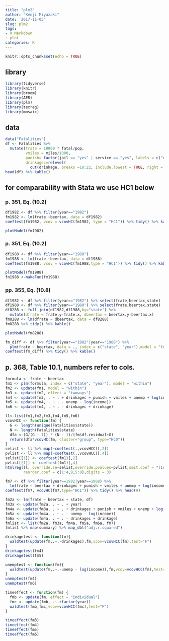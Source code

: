 ```yaml
---
title: "plm2"
author: "Kenji Miyazaki"
date: '2017-11-05'
slug: plm2
tags:
- R Markdown
- plot
categories: R
---
```


```r
knitr::opts_chunk$set(echo = TRUE)
```


## library
```r
library(tidyverse)
library(knitr)
library(broom)
library(AER)
library(plm)
library(texreg)
library(mosaic)
```

## data
```r
data("Fatalities")
df <- Fatalities %>% 
  mutate(frate = 10000 * fatal/pop,
         vmiles = miles/1000,
         punish= factor(jail == "yes" | service == "yes", labels = c("no", "yes")),
         drinkagec=relevel(
           cut(drinkage, breaks =18:22, include.lowest = TRUE, right = FALSE), ref = 4))
head(df) %>% kable()
```

## for comparability with Stata we use HC1 below
### p. 351, Eq. (10.2)
```r
df1982 <- df %>% filter(year=="1982") 
fm1982 <- lm(frate ~beertax, data = df1982)
coeftest(fm1982, vcov = vcovHC(fm1982, type = "HC1")) %>% tidy() %>% kable()
```

```r
plotModel(fm1982)
```


### p. 351, Eq. (10.2)
```r
df1988 <- df %>% filter(year=="1988") 
fm1988 <- lm(frate ~beertax, data = df1988)
coeftest(fm1988, vcov = vcovHC(fm1988,type = "HC1")) %>% tidy() %>% kable()
```

```r
plotModel(fm1988)
fn1988 <-makeFun(fm1988)
```


### pp. 355, Eq. (10.8)
```r
df1982 <- df %>% filter(year=="1982") %>% select(frate,beertax,state)
df1988 <- df %>% filter(year=="1988") %>% select(frate,beertax,state)
df8288 <- full_join(df1982,df1988,by="state") %>%
  mutate(dfrate = frate.y-frate.x, dbeertax = beertax.y-beertax.x)
fm8288 <- lm(dfrate ~ dbeertax, data = df8288)
fm8288 %>% tidy() %>% kable()
```

```r
plotModel(fm8288)
```


```r
fm_diff <- df %>% filter(year=="1982"|year=="1988") %>%
  plm(frate ~ beertax, data = ., index = c("state", "year"),model = "fd")
coeftest(fm_diff) %>% tidy() %>% kable()
```


## p. 368, Table 10.1, numbers refer to cols.
```r
formula <- frate ~ beertax
fm1 <- plm(formula, index = c("state", "year"), model = "within")
fm2 <- update(fm1, model = "within")
fm3 <- update(fm2, effect = "twoways")
fm4 <- update(fm3, . ~ . + drinkagec + punish + vmiles + unemp + log(income))
fm5 <- update(fm4, . ~ . - unemp - log(income))
fm6 <- update(fm4, . ~ . - drinkagec + drinkage)
```

```r
ll<-list(fm1,fm2,fm3,fm4,fm5,fm6)
vcovHCC <- function(fm) {
  G <- length(unique(Fatalities$state))
  N <- length(Fatalities$state)
  dfa <-(G/(G - 1)) * (N - 1)/(fm$df.residual+G)
  return(dfa*vcovHC(fm, cluster="group", type="HC0"))
}  
selist <- ll %>% map(~coeftest(.,vcovHCC)[,2])
pvlist <- ll %>% map(~coeftest(.,vcovHCC)[,4])
selist[[1]] <- coeftest(fm1)[,2]
pvlist[[1]] <- coeftest(fm1)[,4]
htmlreg(ll, override.se=selist,override.pvalues=pvlist,omit.coef = "(Intercept)",
        reorder.coef = c(1:4,9,5:8),digits = 3)
```

```r
fm7 <- df %>% filter(year==1982|year==1988) %>% 
  lm(frate ~ beertax + drinkagec + punish + vmiles + unemp + log(income) + state + year,.)
coeftest(fm7, vcovHC(fm7,type="HC1")) %>% tidy() %>% head(9)
```

```r
fm2a <- lm(frate ~ beertax + state, df)
fm3a <- update(fm2a, . ~ . + year)
fm4a <- update(fm3a, . ~ . + drinkagec + punish + vmiles + unemp + log(income))
fm5a <- update(fm4a, . ~ . - unemp - log(income))
fm6a <- update(fm4a, . ~ . - drinkagec + drinkage)
fmlist <- list(fm2a, fm3a, fm4a, fm5a, fm6a, fm7)
fmlist %>% map(summary) %>% map_dbl("adj.r.squared")
```

```r
drinkagetest <- function(fm){
  waldtest(update(fm,.~.-drinkagec),fm,vcov=vcovHCC(fm),test="F")
}
drinkagetest(fm4)
drinkagetest(fm5)
```

```r
unemptest <- function(fm){
  waldtest(update(fm,.~.-unemp - log(income)),fm,vcov=vcovHCC(fm),test="F")
}
unemptest(fm4)
unemptest(fm6)
```

```r
timeeffect <- function(fm) {
  fmb <- update(fm, effect = "individual")
  fmc <- update(fmb, .~.+factor(year))
  waldtest(fmb,fmc,vcov=vcovHCC(fmc),test="F")
}

timeeffect(fm3)
timeeffect(fm4)
timeeffect(fm5)
timeeffect(fm6)
```


